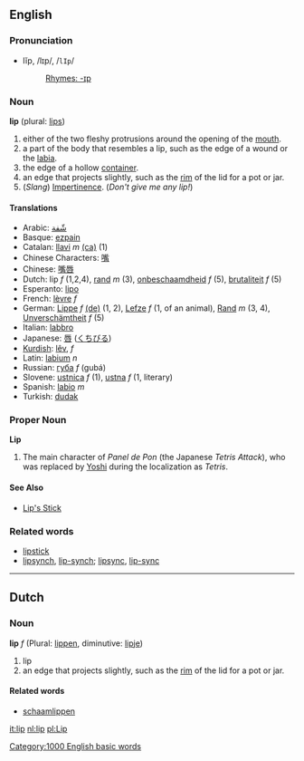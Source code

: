 ==English==
===Pronunciation===
*lĭp, /lɪp/, /<tt>lIp</tt>/
*:[[Rhymes:English:-ɪp|Rhymes: -ɪp]]

===Noun===
'''lip''' (plural: [[lips]])

# either of the two fleshy protrusions around the opening of the [[mouth]].
# a part of the body that resembles a lip, such as the edge of a wound or the [[labia]].
# the edge of a hollow [[container]].
# an edge that projects slightly, such as the [[rim]] of the lid for a pot or jar.
# (''Slang'') [[Impertinence]].  (''Don't give me any lip!'')

====Translations====
*Arabic: [[شّفة]]
*Basque: [[ezpain]]
*Catalan: [[llavi]] ''m'' [[:ca:llavi|(ca)]] (1)
*Chinese Characters: [[嘴]]
*Chinese: [[嘴唇]]
*Dutch: lip ''f'' (1,2,4), [[rand]] ''m'' (3), [[onbeschaamdheid]] ''f'' (5), [[brutaliteit]] ''f'' (5)
*Esperanto: [[lipo]]
*French: [[lèvre]] ''f''
*German: [[Lippe]] ''f'' [[:de:Lippe|(de)]] (1, 2), [[Lefze]] ''f'' (1, of an animal), [[Rand]] ''m'' (3, 4), [[Unverschämtheit]] ''f'' (5)
*Italian: [[labbro]]
*Japanese: [[唇]] ([[くちびる]])
*[[Kurdish]]: [[lêv]], ''f''
*Latin: [[labium]] ''n''
*Russian: [[губа]] ''f'' (gubá)
*Slovene: [[ustnica]] ''f'' (1), [[ustna]] ''f'' (1, literary)
*Spanish: [[labio]] ''m''
*Turkish: [[dudak]]

===Proper Noun===
'''Lip'''

#The main character of ''Panel de Pon'' (the Japanese ''Tetris Attack''), who was replaced by [[Yoshi]] during the localization as ''Tetris''.

====See Also====
*[[Lip's Stick]]

===Related words===
*[[lipstick]]
*[[lipsynch]], [[lip-synch]]; [[lipsync]], [[lip-sync]]

----
==Dutch==
===Noun===
'''lip''' ''f'' (Plural: [[lippen]], diminutive: [[lipje]])

#lip
# an edge that projects slightly, such as the [[rim]] of the lid for a pot or jar.

====Related words====
*[[schaamlippen]]

[[it:lip]]
[[nl:lip]]
[[pl:Lip]]
[[Category:1000 English basic words]]